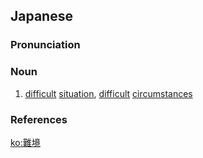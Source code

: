 ==Japanese==
{{ja-kanjitab|なん|きょう|yomi=o}}

===Pronunciation===
{{ja-pron|yomi=goon|なんきょう|acc=0|acc_ref=DJR}}

===Noun===
{{ja-noun|なんきょう|hhira=なんきやう}}

# [[difficult]] [[situation]], [[difficult]] [[circumstances]]

===References===
<references/>

[[ko:難境]]
